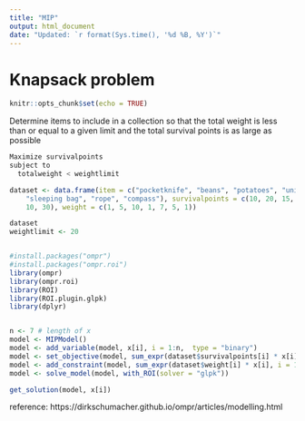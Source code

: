 ---
title: "MIP"
output: html_document
date: "Updated: `r format(Sys.time(), '%d %B, %Y')`"
---

# Knapsack problem

```{r setup, include=FALSE}
knitr::opts_chunk$set(echo = TRUE)
```

Determine items to include in a collection so that the total weight is less than or equal to a given limit and the total survival points is as large as possible


```bash
Maximize survivalpoints
subject to 
  totalweight < weightlimit
```


```{r warning=FALSE, message=FALSE}
dataset <- data.frame(item = c("pocketknife", "beans", "potatoes", "unions", 
    "sleeping bag", "rope", "compass"), survivalpoints = c(10, 20, 15, 2, 30, 
    10, 30), weight = c(1, 5, 10, 1, 7, 5, 1))

dataset
weightlimit <- 20


#install.packages("ompr")
#install.packages("ompr.roi")
library(ompr)
library(ompr.roi)
library(ROI)
library(ROI.plugin.glpk)
library(dplyr)


n <- 7 # length of x
model <- MIPModel() 
model <- add_variable(model, x[i], i = 1:n,  type = "binary") 
model <- set_objective(model, sum_expr(dataset$survivalpoints[i] * x[i], i = 1:n) ) 
model <- add_constraint(model, sum_expr(dataset$weight[i] * x[i], i = 1:n) <= weightlimit )
model <- solve_model(model, with_ROI(solver = "glpk")) 

get_solution(model, x[i])
```



reference: https://dirkschumacher.github.io/ompr/articles/modelling.html

